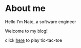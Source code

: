 # About me

Hello I'm Nate, a software engineer

Welcome to my blog!

click [here](/tic-tac-toe) to play tic-tac-toe

